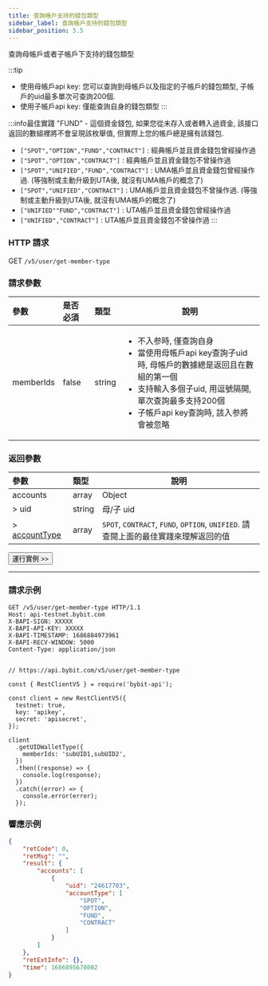 ```yaml
---
title: 查詢帳戶支持的錢包類型
sidebar_label: 查詢帳戶支持的錢包類型
sidebar_position: 5.5
---
```

查詢母帳戶或者子帳戶下支持的錢包類型

:::tip
* 使用母帳戶api key: 您可以查詢到母帳戶以及指定的子帳戶的錢包類型, 子帳戶的uid最多單次可查詢200個.
* 使用子帳戶api key: 僅能查詢自身的錢包類型
:::

:::info最佳實踐
"FUND" - 這個資金錢包, 如果您從未存入或者轉入過資金, 該接口返回的數組裡將不會呈現該枚舉值, 但實際上您的帳戶總是擁有該錢包.
* `["SPOT","OPTION","FUND","CONTRACT"]` : 經典帳戶並且資金錢包曾經操作過
* `["SPOT","OPTION","CONTRACT"]` : 經典帳戶並且資金錢包不曾操作過
* `["SPOT","UNIFIED","FUND","CONTRACT"]` : UMA帳戶並且資金錢包曾經操作過. (等強制或主動升級到UTA後, 就沒有UMA帳戶的概念了)
* `["SPOT","UNIFIED","CONTRACT"]` : UMA帳戶並且資金錢包不曾操作過. (等強制或主動升級到UTA後, 就沒有UMA帳戶的概念了)
* `["UNIFIED""FUND","CONTRACT"]` : UTA帳戶並且資金錢包曾經操作過
* `["UNIFIED","CONTRACT"]` : UTA帳戶並且資金錢包不曾操作過
:::

### HTTP 請求
GET `/v5/user/get-member-type`

### 請求參數
| 參數 | 是否必須 | 類型 | 說明|
|:----- |:-------|:-----|------ |
|memberIds |false |string |<ul><li>不入参時, 僅查詢自身</li><li>當使用母帳戶api key查詢子uid時, 母帳戶的數據總是返回且在數組的第一個</li><li>支持輸入多個子uid, 用逗號隔開, 單次查詢最多支持200個</li><li>子帳戶api key查詢時, 該入参將會被忽略</li></ul>|

### 返回參數
| 參數 | 類型 | 說明|
|:----- |:-----|----- |
|accounts |array |Object |
|> uid |string |母/子 uid |
|> [accountType](../enum#accounttype) |array |`SPOT`, `CONTRACT`, `FUND`, `OPTION`, `UNIFIED`. 請查閱上面的最佳實踐來理解返回的值|

<a href="/api-explorer/v5/user/wallet-type"><Button>運行實例 >></Button></a>

---

### 請求示例

<Tabs groupId="programming-languages">
<TabItem value="http" label="HTTP">

```http
GET /v5/user/get-member-type HTTP/1.1
Host: api-testnet.bybit.com
X-BAPI-SIGN: XXXXX
X-BAPI-API-KEY: XXXXX
X-BAPI-TIMESTAMP: 1686884973961
X-BAPI-RECV-WINDOW: 5000
Content-Type: application/json
```

</TabItem>
<TabItem value="python" label="Python">

```python

```

</TabItem>

<TabItem value="Node" label="Node.js">

```n4js
// https://api.bybit.com/v5/user/get-member-type

const { RestClientV5 } = require('bybit-api');

const client = new RestClientV5({
  testnet: true,
  key: 'apikey',
  secret: 'apisecret',
});

client
  .getUIDWalletType({
    memberIds: 'subUID1,subUID2',
  })
  .then((response) => {
    console.log(response);
  })
  .catch((error) => {
    console.error(error);
  });
```

</TabItem>
</Tabs>

### 響應示例

```json
{
    "retCode": 0,
    "retMsg": "",
    "result": {
        "accounts": [
            {
                "uid": "24617703",
                "accountType": [
                    "SPOT",
                    "OPTION",
                    "FUND",
                    "CONTRACT"
                ]
            }
        ]
    },
    "retExtInfo": {},
    "time": 1686895670002
}
```